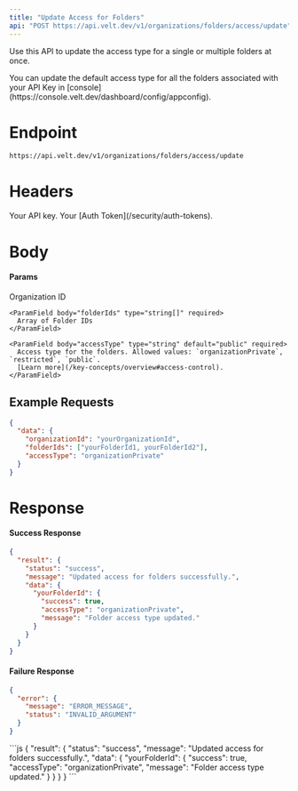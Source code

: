 ```yaml
---
title: "Update Access for Folders"
api: "POST https://api.velt.dev/v1/organizations/folders/access/update"
---
```


Use this API to update the access type for a single or multiple folders at once.

<Tip>
You can update the default access type for all the folders associated with your API Key in [console](https://console.velt.dev/dashboard/config/appconfig).
</Tip>

# Endpoint

`https://api.velt.dev/v1/organizations/folders/access/update`

# Headers

<ParamField header="x-velt-api-key" type="string" required>
  Your API key.
</ParamField>

<ParamField header="x-velt-auth-token" type="string" required>
  Your [Auth Token](/security/auth-tokens).
</ParamField>

# Body

#### Params

<ParamField body="data" type="object" required>
  <Expandable title="properties">
    <ParamField body="organizationId" type="string" required>
      Organization ID
    </ParamField>

    <ParamField body="folderIds" type="string[]" required>
      Array of Folder IDs
    </ParamField>

    <ParamField body="accessType" type="string" default="public" required>
      Access type for the folders. Allowed values: `organizationPrivate`, `restricted`, `public`.
      [Learn more](/key-concepts/overview#access-control).
    </ParamField>
  </Expandable>
</ParamField>

## **Example Requests**

```JSON
{
  "data": {
    "organizationId": "yourOrganizationId",
    "folderIds": ["yourFolderId1, yourFolderId2"],
    "accessType": "organizationPrivate"
  }
}
```

# Response

#### Success Response

```JSON
{
  "result": {
    "status": "success",
    "message": "Updated access for folders successfully.",
    "data": {
      "yourFolderId": {
        "success": true,
        "accessType": "organizationPrivate",
        "message": "Folder access type updated."
      }
    }
  }
}
```

#### Failure Response

```JSON
{
  "error": {
    "message": "ERROR_MESSAGE",
    "status": "INVALID_ARGUMENT"
  }
}
```

<ResponseExample>
```js
{
  "result": {
    "status": "success",
    "message": "Updated access for folders successfully.",
    "data": {
      "yourFolderId": {
        "success": true,
        "accessType": "organizationPrivate",
        "message": "Folder access type updated."
      }
    }
  }
}
```
</ResponseExample>